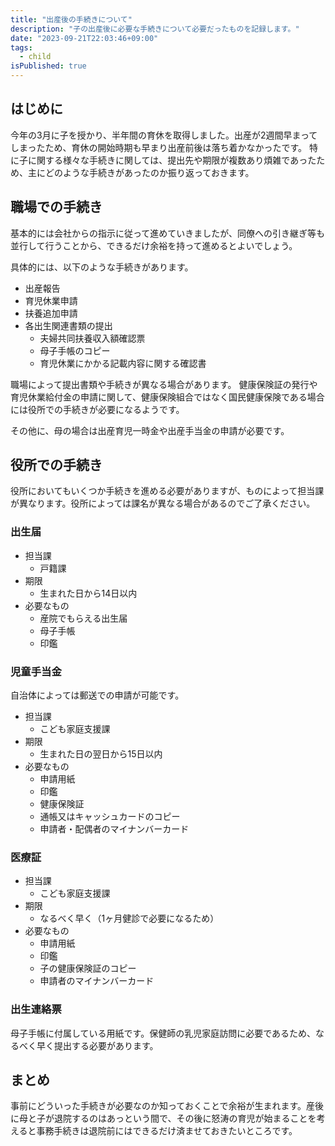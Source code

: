 ```yaml
---
title: "出産後の手続きについて"
description: "子の出産後に必要な手続きについて必要だったものを記録します。"
date: "2023-09-21T22:03:46+09:00"
tags:
  - child
isPublished: true
---
```


## はじめに

今年の3月に子を授かり、半年間の育休を取得しました。出産が2週間早まってしまったため、育休の開始時期も早まり出産前後は落ち着かなかったです。
特に子に関する様々な手続きに関しては、提出先や期限が複数あり煩雑であったため、主にどのような手続きがあったのか振り返っておきます。

## 職場での手続き

基本的には会社からの指示に従って進めていきましたが、同僚への引き継ぎ等も並行して行うことから、できるだけ余裕を持って進めるとよいでしょう。

具体的には、以下のような手続きがあります。

- 出産報告
- 育児休業申請
- 扶養追加申請
- 各出生関連書類の提出
  - 夫婦共同扶養収入額確認票
  - 母子手帳のコピー
  - 育児休業にかかる記載内容に関する確認書

職場によって提出書類や手続きが異なる場合があります。
健康保険証の発行や育児休業給付金の申請に関して、健康保険組合ではなく国民健康保険である場合には役所での手続きが必要になるようです。

その他に、母の場合は出産育児一時金や出産手当金の申請が必要です。

## 役所での手続き

役所においてもいくつか手続きを進める必要がありますが、ものによって担当課が異なります。役所によっては課名が異なる場合があるのでご了承ください。

### 出生届

- 担当課
  - 戸籍課
- 期限
  - 生まれた日から14日以内
- 必要なもの
  - 産院でもらえる出生届
  - 母子手帳
  - 印鑑

### 児童手当金

自治体によっては郵送での申請が可能です。

- 担当課
  - こども家庭支援課
- 期限
  - 生まれた日の翌日から15日以内
- 必要なもの
  - 申請用紙
  - 印鑑
  - 健康保険証
  - 通帳又はキャッシュカードのコピー
  - 申請者・配偶者のマイナンバーカード

### 医療証

- 担当課
  - こども家庭支援課
- 期限
  - なるべく早く（1ヶ月健診で必要になるため）
- 必要なもの
  - 申請用紙
  - 印鑑
  - 子の健康保険証のコピー
  - 申請者のマイナンバーカード

### 出生連絡票

母子手帳に付属している用紙です。保健師の乳児家庭訪問に必要であるため、なるべく早く提出する必要があります。

## まとめ

事前にどういった手続きが必要なのか知っておくことで余裕が生まれます。産後に母と子が退院するのはあっという間で、その後に怒涛の育児が始まることを考えると事務手続きは退院前にはできるだけ済ませておきたいところです。
